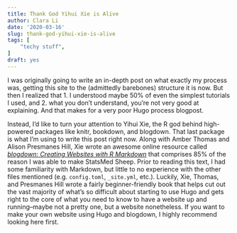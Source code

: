 ---
title: Thank God Yihui Xie is Alive
author: Clara Li
date: '2020-03-16'
slug: thank-god-yihui-xie-is-alive
tags: [
    "techy stuff",
]
draft: yes
---

I was originally going to write an in-depth post on what exactly my process was, getting this site to the (admittedly barebones) structure it is now. But then I realized that 1. I understood maybe 50% of even the simplest tutorials I used, and 2. what you don't understand, you're not very good at explaining. And that makes for a very poor Hugo process blogpost.

Instead, I'd like to turn your attention to Yihui Xie, the R god behind high-powered packages like knitr, bookdown, and blogdown. That last package is what I'm using to write this post right now. Along with Amber Thomas and Alison Presmanes Hill, Xie wrote an awesome online resource called [*blogdown: Creating Websites with R Markdown*](https://bookdown.org/yihui/blogdown/) that comprises 85% of the reason I was able to make StatsMed Sheep. Prior to reading this text, I had some familiarity with Markdown, but little to no experience with the other files mentioned (e.g. `config.toml`, `_site.yml`, etc.). Luckily, Xie, Thomas, and Presmanes Hill wrote a fairly beginner-friendly book that helps cut out the vast majority of what's so difficult about starting to use Hugo and gets right to the core of what you need to know to have a website up and running--maybe not a pretty one, but a website nonetheless. If you want to make your own website using Hugo and blogdown, I highly recommend looking here first.
